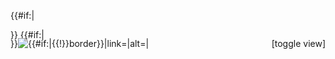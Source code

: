 <includeonly><div class="{{#switch:{{{align|}}}|left=floatleft|right=floatright|center|#default=floatnone}} noresize" style="position: relative; width: {{#if:{{{border|}}}|{{#expr:{{str sub|{{{base_width|{{{width|0}}}}}}|0|{{#expr:{{str find|{{{base_width|{{{width|0}}}}}}|px}} -1}}}}+2}}px|{{{base_width|{{{width|0px}}}}}}}}; {{#ifeq:{{{align|}}}|center|margin-left:auto; margin-right:auto;}} {{{base_style|}}}">
{{#if:{{{collapse|}}}|<div class="nomobile mw-customtoggle-superimpose" style="position: absolute; right: 0; {{#if:{{{collapse_color|}}}|style=color:{{{collapse_color}}}}}">[toggle view]</div>
<div class="mw-collapsible" id="mw-customcollapsible-superimpose" style="max-height: 0;">}}
{{Superimpose2/base
|l=1|br={{{br|<br />}}}|x={{{x|}}}|y={{{y}}}|image={{{float|}}}|width={{{float_width}}}|alt={{{float_alt|}}}|link={{{link|}}}|caption={{{float_caption|}}}|t={{{t|}}}
}}{{Superimpose2/base
|l=2|br={{{br|<br />}}}|x={{{x2|}}}|y={{{y2}}}|image={{{float2|}}}|width={{{float2_width}}}|alt={{{float2_alt|}}}|link={{{link2|}}}|caption={{{float2_caption|}}}|t={{{t2|}}}
}}{{Superimpose2/base
|l=3|br={{{br|<br />}}}|x={{{x3|}}}|y={{{y3}}}|image={{{float3|}}}|width={{{float3_width}}}|alt={{{float3_alt|}}}|link={{{link3|}}}|caption={{{float3_caption|}}}|t={{{t3|}}}
}}{{Superimpose2/base
|l=4|br={{{br|<br />}}}|x={{{x4|}}}|y={{{y4}}}|image={{{float4|}}}|width={{{float4_width}}}|alt={{{float4_alt|}}}|link={{{link4|}}}|caption={{{float4_caption|}}}|t={{{t4|}}}
}}{{Superimpose2/base
|l=5|br={{{br|<br />}}}|x={{{x5|}}}|y={{{y5}}}|image={{{float5|}}}|width={{{float5_width}}}|alt={{{float5_alt|}}}|link={{{link5|}}}|caption={{{float5_caption|}}}|t={{{t5|}}}
}}{{Superimpose2/base
|l=6|br={{{br|<br />}}}|x={{{x6|}}}|y={{{y6}}}|image={{{float6|}}}|width={{{float6_width}}}|alt={{{float6_alt|}}}|link={{{link6|}}}|caption={{{float6_caption|}}}|t={{{t6|}}}
}}{{Superimpose2/base
|l=7|br={{{br|<br />}}}|x={{{x7|}}}|y={{{y7}}}|image={{{float7|}}}|width={{{float7_width}}}|alt={{{float7_alt|}}}|link={{{link7|}}}|caption={{{float7_caption|}}}|t={{{t7|}}}
}}{{Superimpose2/base
|l=8|br={{{br|<br />}}}|x={{{x8|}}}|y={{{y8}}}|image={{{float8|}}}|width={{{float8_width}}}|alt={{{float8_alt|}}}|link={{{link8|}}}|caption={{{float8_caption|}}}|t={{{t8|}}}
}}{{Superimpose2/base
|l=9|br={{{br|<br />}}}|x={{{x9|}}}|y={{{y9}}}|image={{{float9|}}}|width={{{float9_width}}}|alt={{{float9_alt|}}}|link={{{link9|}}}|caption={{{float9_caption|}}}|t={{{t9|}}}
}}{{Superimpose2/base
|l=10|br={{{br|<br />}}}|x={{{x10|}}}|y={{{y10}}}|image={{{float10|}}}|width={{{float10_width}}}|alt={{{float10_alt|}}}|link={{{link10|}}}|caption={{{float10_caption|}}}|t={{{t10|}}}
}}{{Superimpose2/base
|l=11|br={{{br|<br />}}}|x={{{x11|}}}|y={{{y11}}}|image={{{float11|}}}|width={{{float11_width}}}|alt={{{float11_alt|}}}|link={{{link11|}}}|caption={{{float11_caption|}}}|t={{{t11|}}}
}}{{Superimpose2/base
|l=12|br={{{br|<br />}}}|x={{{x12|}}}|y={{{y12}}}|image={{{float12|}}}|width={{{float12_width}}}|alt={{{float12_alt|}}}|link={{{link12|}}}|caption={{{float12_caption|}}}|t={{{t12|}}}
}}{{Superimpose2/base
|l=13|br={{{br|<br />}}}|x={{{x13|}}}|y={{{y13}}}|image={{{float13|}}}|width={{{float13_width}}}|alt={{{float13_alt|}}}|link={{{link13|}}}|caption={{{float13_caption|}}}|t={{{t13|}}}
}}{{Superimpose2/base
|l=14|br={{{br|<br />}}}|x={{{x14|}}}|y={{{y14}}}|image={{{float14|}}}|width={{{float14_width}}}|alt={{{float14_alt|}}}|link={{{link14|}}}|caption={{{float14_caption|}}}|t={{{t14|}}}
}}{{Superimpose2/base
|l=15|br={{{br|<br />}}}|x={{{x15|}}}|y={{{y15}}}|image={{{float15|}}}|width={{{float15_width}}}|alt={{{float15_alt|}}}|link={{{link15|}}}|caption={{{float15_caption|}}}|t={{{t15|}}}
}}{{Superimpose2/base
|l=16|br={{{br|<br />}}}|x={{{x16|}}}|y={{{y16}}}|image={{{float16|}}}|width={{{float16_width}}}|alt={{{float16_alt|}}}|link={{{link16|}}}|caption={{{float16_caption|}}}|t={{{t16|}}}
}}{{Superimpose2/base
|l=17|br={{{br|<br />}}}|x={{{x17|}}}|y={{{y17}}}|image={{{float17|}}}|width={{{float17_width}}}|alt={{{float17_alt|}}}|link={{{link17|}}}|caption={{{float17_caption|}}}|t={{{t17|}}}
}}{{Superimpose2/base
|l=18|br={{{br|<br />}}}|x={{{x18|}}}|y={{{y18}}}|image={{{float18|}}}|width={{{float18_width}}}|alt={{{float18_alt|}}}|link={{{link18|}}}|caption={{{float18_caption|}}}|t={{{t18|}}}
}}{{Superimpose2/base
|l=19|br={{{br|<br />}}}|x={{{x19|}}}|y={{{y19}}}|image={{{float19|}}}|width={{{float19_width}}}|alt={{{float19_alt|}}}|link={{{link19|}}}|caption={{{float19_caption|}}}|t={{{t19|}}}
}}{{Superimpose2/base
|l=20|br={{{br|<br />}}}|x={{{x20|}}}|y={{{y20}}}|image={{{float20|}}}|width={{{float20_width}}}|alt={{{float20_alt|}}}|link={{{link20|}}}|caption={{{float20_caption|}}}|t={{{t20|}}}
}}{{Superimpose2/base
|l=21|br={{{br|<br />}}}|x={{{x21|}}}|y={{{y21}}}|image={{{float21|}}}|width={{{float21_width}}}|alt={{{float21_alt|}}}|link={{{link21|}}}|caption={{{float21_caption|}}}|t={{{t21|}}}
}}{{Superimpose2/base
|l=22|br={{{br|<br />}}}|x={{{x22|}}}|y={{{y22}}}|image={{{float22|}}}|width={{{float22_width}}}|alt={{{float22_alt|}}}|link={{{link22|}}}|caption={{{float22_caption|}}}|t={{{t22|}}}
}}{{Superimpose2/base
|l=23|br={{{br|<br />}}}|x={{{x23|}}}|y={{{y23}}}|image={{{float23|}}}|width={{{float23_width}}}|alt={{{float23_alt|}}}|link={{{link23|}}}|caption={{{float23_caption|}}}|t={{{t23|}}}
}}{{Superimpose2/base
|l=24|br={{{br|<br />}}}|x={{{x24|}}}|y={{{y24}}}|image={{{float24|}}}|width={{{float24_width}}}|alt={{{float24_alt|}}}|link={{{link24|}}}|caption={{{float24_caption|}}}|t={{{t24|}}}
}}{{Superimpose2/base
|l=25|br={{{br|<br />}}}|x={{{x25|}}}|y={{{y25}}}|image={{{float25|}}}|width={{{float25_width}}}|alt={{{float25_alt|}}}|link={{{link25|}}}|caption={{{float25_caption|}}}|t={{{t25|}}}
}}{{Superimpose2/base
|l=26|br={{{br|<br />}}}|x={{{x26|}}}|y={{{y26}}}|image={{{float26|}}}|width={{{float26_width}}}|alt={{{float26_alt|}}}|link={{{link26|}}}|caption={{{float26_caption|}}}|t={{{t26|}}}
}}{{Superimpose2/base
|l=27|br={{{br|<br />}}}|x={{{x27|}}}|y={{{y27}}}|image={{{float27|}}}|width={{{float27_width}}}|alt={{{float27_alt|}}}|link={{{link27|}}}|caption={{{float27_caption|}}}|t={{{t27|}}}
}}{{Superimpose2/base
|l=28|br={{{br|<br />}}}|x={{{x28|}}}|y={{{y28}}}|image={{{float28|}}}|width={{{float28_width}}}|alt={{{float28_alt|}}}|link={{{link28|}}}|caption={{{float28_caption|}}}|t={{{t28|}}}
}}{{Superimpose2/base
|l=29|br={{{br|<br />}}}|x={{{x29|}}}|y={{{y29}}}|image={{{float29|}}}|width={{{float29_width}}}|alt={{{float29_alt|}}}|link={{{link29|}}}|caption={{{float29_caption|}}}|t={{{t29|}}}
}}{{Superimpose2/base
|l=30|br={{{br|<br />}}}|x={{{x30|}}}|y={{{y30}}}|image={{{float30|}}}|width={{{float30_width}}}|alt={{{float30_alt|}}}|link={{{link30|}}}|caption={{{float30_caption|}}}|t={{{t30|}}}
}}{{Superimpose2/base
|l=31|br={{{br|<br />}}}|x={{{x31|}}}|y={{{y31}}}|image={{{float31|}}}|width={{{float31_width}}}|alt={{{float31_alt|}}}|link={{{link31|}}}|caption={{{float31_caption|}}}|t={{{t31|}}}
}}{{Superimpose2/base
|l=32|br={{{br|<br />}}}|x={{{x32|}}}|y={{{y32}}}|image={{{float32|}}}|width={{{float32_width}}}|alt={{{float32_alt|}}}|link={{{link32|}}}|caption={{{float32_caption|}}}|t={{{t32|}}}
}}{{Superimpose2/base
|l=33|br={{{br|<br />}}}|x={{{x33|}}}|y={{{y33}}}|image={{{float33|}}}|width={{{float33_width}}}|alt={{{float33_alt|}}}|link={{{link33|}}}|caption={{{float33_caption|}}}|t={{{t33|}}}
}}{{Superimpose2/base
|l=34|br={{{br|<br />}}}|x={{{x34|}}}|y={{{y34}}}|image={{{float34|}}}|width={{{float34_width}}}|alt={{{float34_alt|}}}|link={{{link34|}}}|caption={{{float34_caption|}}}|t={{{t34|}}}
}}{{Superimpose2/base
|l=35|br={{{br|<br />}}}|x={{{x35|}}}|y={{{y35}}}|image={{{float35|}}}|width={{{float35_width}}}|alt={{{float35_alt|}}}|link={{{link35|}}}|caption={{{float35_caption|}}}|t={{{t35|}}}
}}{{Superimpose2/base
|l=36|br={{{br|<br />}}}|x={{{x36|}}}|y={{{y36}}}|image={{{float36|}}}|width={{{float36_width}}}|alt={{{float36_alt|}}}|link={{{link36|}}}|caption={{{float36_caption|}}}|t={{{t36|}}}
}}{{Superimpose2/base
|l=37|br={{{br|<br />}}}|x={{{x37|}}}|y={{{y37}}}|image={{{float37|}}}|width={{{float37_width}}}|alt={{{float37_alt|}}}|link={{{link37|}}}|caption={{{float37_caption|}}}|t={{{t37|}}}
}}{{Superimpose2/base
|l=38|br={{{br|<br />}}}|x={{{x38|}}}|y={{{y38}}}|image={{{float38|}}}|width={{{float38_width}}}|alt={{{float38_alt|}}}|link={{{link38|}}}|caption={{{float38_caption|}}}|t={{{t38|}}}
}}{{Superimpose2/base
|l=39|br={{{br|<br />}}}|x={{{x39|}}}|y={{{y39}}}|image={{{float39|}}}|width={{{float39_width}}}|alt={{{float39_alt|}}}|link={{{link39|}}}|caption={{{float39_caption|}}}|t={{{t39|}}}
}}{{Superimpose2/base
|l=40|br={{{br|<br />}}}|x={{{x40|}}}|y={{{y40}}}|image={{{float40|}}}|width={{{float40_width}}}|alt={{{float40_alt|}}}|link={{{link40|}}}|caption={{{float40_caption|}}}|t={{{t40|}}}
}}{{Superimpose2/base
|l=41|br={{{br|<br />}}}|x={{{x41|}}}|y={{{y41}}}|image={{{float41|}}}|width={{{float41_width}}}|alt={{{float41_alt|}}}|link={{{link41|}}}|caption={{{float41_caption|}}}|t={{{t41|}}}
}}{{Superimpose2/base
|l=42|br={{{br|<br />}}}|x={{{x42|}}}|y={{{y42}}}|image={{{float42|}}}|width={{{float42_width}}}|alt={{{float42_alt|}}}|link={{{link42|}}}|caption={{{float42_caption|}}}|t={{{t42|}}}
}}{{Superimpose2/base
|l=43|br={{{br|<br />}}}|x={{{x43|}}}|y={{{y43}}}|image={{{float43|}}}|width={{{float43_width}}}|alt={{{float43_alt|}}}|link={{{link43|}}}|caption={{{float43_caption|}}}|t={{{t43|}}}
}}{{Superimpose2/base
|l=44|br={{{br|<br />}}}|x={{{x44|}}}|y={{{y44}}}|image={{{float44|}}}|width={{{float44_width}}}|alt={{{float44_alt|}}}|link={{{link44|}}}|caption={{{float44_caption|}}}|t={{{t44|}}}
}}{{Superimpose2/base
|l=45|br={{{br|<br />}}}|x={{{x45|}}}|y={{{y45}}}|image={{{float45|}}}|width={{{float45_width}}}|alt={{{float45_alt|}}}|link={{{link45|}}}|caption={{{float45_caption|}}}|t={{{t45|}}}
}}{{Superimpose2/base
|l=46|br={{{br|<br />}}}|x={{{x46|}}}|y={{{y46}}}|image={{{float46|}}}|width={{{float46_width}}}|alt={{{float46_alt|}}}|link={{{link46|}}}|caption={{{float46_caption|}}}|t={{{t46|}}}
}}{{Superimpose2/base
|l=47|br={{{br|<br />}}}|x={{{x47|}}}|y={{{y47}}}|image={{{float47|}}}|width={{{float47_width}}}|alt={{{float47_alt|}}}|link={{{link47|}}}|caption={{{float47_caption|}}}|t={{{t47|}}}
}}{{Superimpose2/base
|l=48|br={{{br|<br />}}}|x={{{x48|}}}|y={{{y48}}}|image={{{float48|}}}|width={{{float48_width}}}|alt={{{float48_alt|}}}|link={{{link48|}}}|caption={{{float48_caption|}}}|t={{{t48|}}}
}}{{Superimpose2/base
|l=49|br={{{br|<br />}}}|x={{{x49|}}}|y={{{y49}}}|image={{{float49|}}}|width={{{float49_width}}}|alt={{{float49_alt|}}}|link={{{link49|}}}|caption={{{float49_caption|}}}|t={{{t49|}}}
}}{{Superimpose2/base
|l=50|br={{{br|<br />}}}|x={{{x50|}}}|y={{{y50}}}|image={{{float50|}}}|width={{{float50_width}}}|alt={{{float50_alt|}}}|link={{{link50|}}}|caption={{{float50_caption|}}}|t={{{t50|}}}
}}{{#if:{{{collapse|}}}|</div>}}[[File:{{{base}}}|{{{base_width}}}{{#if:{{{border|}}}|{{!}}border}}|link={{{base_link|}}}|alt={{{base_alt|}}}|{{{base_caption|}}}]]</div></includeonly><noinclude>

{{Documentation}}
<!-- Add categories and interwikis to the /doc subpage, not here! -->
</noinclude>